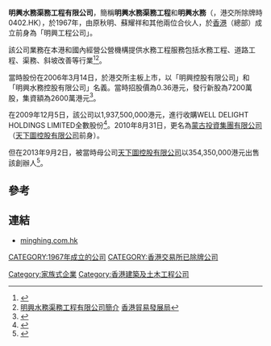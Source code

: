 {{copyedit|time=2014-06-22T12:36:40+00:00}}
'''明興水務渠務工程有限公司'''，簡稱'''明興水務渠務工程'''和'''明興水務'''（'''{{lang-en|Ming Hing Waterworks Engineering Company Limited}}'''，港交所除牌時0402.HK），於1967年，由原秋明、蘇耀祥和其他兩位合伙人，於[[香港|香港]]（總部）成立前身為「明興工程公司」。

該公司業務在本港和國內經營公營機構提供水務工程服務包括水務工程、道路工程、渠務、斜坡改善等行業<ref>{{Cite web |url=http://www.minghing.com.hk/chi/aboutus01.html |title=明興水務渠務工程有限公司簡介 |accessdate=2014-06-22 |archive-date=2014-05-28 |archive-url=https://web.archive.org/web/20140528205244/http://www.minghing.com.hk/chi/aboutus01.html |dead-url=no }}</REF><ref>[http://www.hktdc.com/sourcing/hk_company_contact_information.htm?companyid=1X034QYW&locale=zh_TW 明興水務渠務工程有限公司簡介] {{Wayback|url=http://www.hktdc.com/sourcing/hk_company_contact_information.htm?companyid=1X034QYW&locale=zh_TW |date=20190924165914 }}[[香港貿易發展局|香港貿易發展局]]</REF>。

當時股份在2006年3月14日，於港交所主板上市，以「明興控股有限公司」和「明興水務控股有限公司」名義。當時招股價為0.36港元，發行新股為7200萬股，集資額為2600萬港元<ref>{{Cite web |url=http://www.hkexnews.hk/listedco/listconews/SEHK/2006/0303/0402/CWP101.pdf |title=明興水務控股有限公司招股資料 |access-date=2014-06-22 |archive-date=2019-11-16 |archive-url=https://web.archive.org/web/20191116075231/https://www1.hkexnews.hk/listedco/listconews/sehk/2006/0303/0402/cwp101.pdf |dead-url=no }}</REF>。

在2009年12月5日，該公司以1,937,500,000港元，進行收購WELL DELIGHT HOLDINGS LIMITED全數股份<ref>{{Cite web |url=http://www.hkexnews.hk/listedco/listconews/SEHK/2010/0511/LTN20100511526_C.pdf |title=收購通告 |accessdate=2014-06-22 |archive-date=2016-03-05 |archive-url=https://web.archive.org/web/20160305024407/http://www.hkexnews.hk/listedco/listconews/SEHK/2010/0511/LTN20100511526_C.pdf |dead-url=no }}</REF>。2010年8月31日，更名為[[蒙古投資集團有限公司|蒙古投資集團有限公司]]（[[天下圖控股有限公司|天下圖控股有限公司]]前身）。

但在2013年9月2日，被當時母公司[[天下圖控股有限公司|天下圖控股有限公司]]以354,350,000港元出售該創辦人<ref>{{Cite web |url=http://www.hkexnews.hk/listedco/listconews/SEHK/2013/1125/LTN20131125022_C.pdf |title=出售通告 |accessdate=2014-06-22 |archive-date=2016-03-05 |archive-url=https://web.archive.org/web/20160305023608/http://www.hkexnews.hk/listedco/listconews/SEHK/2013/1125/LTN20131125022_C.pdf |dead-url=no }}</REF>。

==參考==
{{REFLIST}}

==連結==
*[http://www.minghing.com.hk/ minghing.com.hk]{{Wayback|url=http://www.minghing.com.hk/ |date=20150306193942 }}

[[CATEGORY:1967年成立的公司|CATEGORY:1967年成立的公司]]
[[Category:家族式企業|Category:家族式企業]]
[[Category:香港建築及土木工程公司|Category:香港建築及土木工程公司]]
[[CATEGORY:香港交易所已除牌公司|CATEGORY:香港交易所已除牌公司]]
